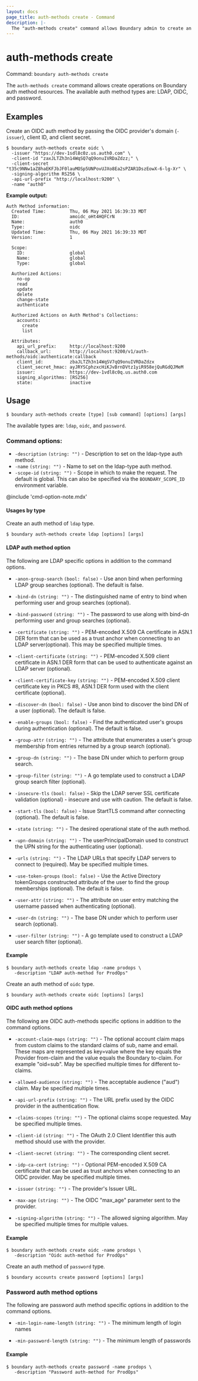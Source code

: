 ```yaml
---
layout: docs
page_title: auth-methods create - Command
description: |-
  The "auth-methods create" command allows Boundary admin to create an auth method.
---
```


# auth-methods create

Command: `boundary auth-methods create`

The `auth-methods create` command allows create operations on Boundary auth
method resources. The available auth method types are: LDAP, OIDC, and password.

## Examples

Create an OIDC auth method by passing the OIDC provider's domain (`-issuer`),
client ID, and client secret.

```shell-session
$ boundary auth-methods create oidc \
  -issuer "https://dev-1sdl8c0z.us.auth0.com" \
  -client-id "zaxJLTZh3n14WqSQ7qQ9onuIVRDaZdzz;" \
  -client-secret "t35c9NNw1aZ8haEKFJbJF0lauMOSp5UNPovUJXo8Ea2sPZAR1DszEowX-6-lg-Xr" \
  -signing-algorithm RS256 \
  -api-url-prefix "http://localhost:9200" \
  -name "auth0"
```

**Example output:**

<CodeBlockConfig hideClipboard>

```plaintext
Auth Method information:
  Created Time:         Thu, 06 May 2021 16:39:33 MDT
  ID:                   amoidc_oHt4HQFCrN
  Name:                 auth0
  Type:                 oidc
  Updated Time:         Thu, 06 May 2021 16:39:33 MDT
  Version:              1

  Scope:
    ID:                 global
    Name:               global
    Type:               global

  Authorized Actions:
    no-op
    read
    update
    delete
    change-state
    authenticate

  Authorized Actions on Auth Method's Collections:
    accounts:
      create
      list

  Attributes:
    api_url_prefix:     http://localhost:9200
    callback_url:       http://localhost:9200/v1/auth-methods/oidc:authenticate:callback
    client_id:          zbaJLTZh3n14WqSV7qQ9onuIVRDaZdzx
    client_secret_hmac: ayJRYSCphzxcHiKJvBrnDVtz1yiR958ejQuRGdQJMeM
    issuer:             https://dev-1vdl8c0q.us.auth0.com
    signing_algorithms: [RS256]
    state:              inactive
```

</CodeBlockConfig>


## Usage

<CodeBlockConfig hideClipboard>

```shell-session
$ boundary auth-methods create [type] [sub command] [options] [args]
```

</CodeBlockConfig>

The available types are: `ldap`, `oidc`, and `password`.

### Command options:

- `-description` `(string: "")` - Description to set on the ldap-type auth
  method.
- `-name` `(string: "")` - Name to set on the ldap-type auth method.
- `-scope-id` `(string: "")` - Scope in which to make the request. The default
   is global. This can also be specified via the `BOUNDARY_SCOPE_ID`
   environment variable.

@include 'cmd-option-note.mdx'

#### Usages by type

<Tabs>
<Tab heading="ldap">

Create an auth method of `ldap` type.

<CodeBlockConfig hideClipboard>

```shell-session
$ boundary auth-methods create ldap [options] [args]
```

</CodeBlockConfig>


#### LDAP auth method option

The following are LDAP specific options in addition to the command
options.

- `-anon-group-search` `(bool: false)` - Use anon bind when performing LDAP
   group searches (optional). The default is false.

- `-bind-dn` `(string: "")` - The distinguished name of entry to bind when
   performing user and group searches (optional). 

- `-bind-password` `(string: "")` - The password to use along with bind-dn
  performing user and group searches (optional). 

- `-certificate` `(string: "")` - PEM-encoded X.509 CA certificate in ASN.1 DER
   form that can be used as a trust anchor when connecting to an LDAP
   server(optional). This may be specified multiple times. 

- `-client-certificate` `(string: "")` - PEM-encoded X.509 client certificate in
   ASN.1 DER form that can be used to authenticate against an LDAP server
   (optional).

- `-client-certificate-key` `(string: "")` - PEM-encoded X.509 client
   certificate key in PKCS #8, ASN.1 DER form used with the client certificate
   (optional).

- `-discover-dn` `(bool: false)` - Use anon bind to discover the bind DN of a
   user (optional). The default is false.

- `-enable-groups` `(bool: false)` - Find the authenticated user's groups during
   authentication (optional). The default is false.

- `-group-attr` `(string: "")` - The attribute that enumerates a user's group
   membership from entries returned by a group search (optional).

- `-group-dn` `(string: "")` - The base DN under which to perform group search.

- `-group-filter` `(string: "")` - A go template used to construct a LDAP group
   search filter (optional).

- `-insecure-tls` `(bool: false)` - Skip the LDAP server SSL certificate
   validation (optional) - insecure and use with caution. The default is false.

- `-start-tls` `(bool: false)` - Issue StartTLS command after connecting
   (optional). The default is false.

- `-state` `(string: "")` - The desired operational state of the auth method.

- `-upn-domain` `(string: "")` - The userPrincipalDomain used to construct the
   UPN string for the authenticating user (optional).

- `-urls` `(string: "")` - The LDAP URLs that specify LDAP servers to connect to
   (required). May be specified multiple times.

- `-use-token-groups` `(bool: false)` - Use the Active Directory tokenGroups
   constructed attribute of the user to find the group memberships (optional).
   The default is false.

- `-user-attr` `(string: "")` - The attribute on user entry matching the
   username passed when authenticating (optional).

- `-user-dn` `(string: "")` - The base DN under which to perform user search
(optional).

- `-user-filter` `(string: "")` - A go template used to construct a LDAP user
search filter (optional).

#### Example

```shell-session
$ boundary auth-methods create ldap -name prodops \
   -description "LDAP auth-method for ProdOps"
```

</Tab>
<Tab heading="oidc">

Create an auth method of `oidc` type.

<CodeBlockConfig hideClipboard>

```shell-session
$ boundary auth-methods create oidc [options] [args]
```

</CodeBlockConfig>

#### OIDC auth method options

The following are OIDC auth-methods specific options in addition to the command
options.

- `-account-claim-maps` `(string: "")` - The optional account claim maps from
   custom claims to the standard claims of sub, name and email. These maps are
   represented as key=value where the key equals the Provider from-claim and the
   value equals the Boundary to-claim. For example "oid=sub". May be specified
   multiple times for different to-claims.

- `-allowed-audience` `(string: "")` - The acceptable audience ("aud") claim.
  May be specified multiple times.

- `-api-url-prefix` `(string: "")` - The URL prefix used by the OIDC provider in
  the authentication flow.

- `-claims-scopes` `(tring: "")` - The optional claims scope requested. May be
  specified multiple times. 

- `-client-id` `(string: "")` - The OAuth 2.0 Client Identifier this auth method
   should use with the provider.

- `-client-secret` `(string: "")` - The corresponding client secret.

- `-idp-ca-cert` `(string: "")` - Optional PEM-encoded X.509 CA certificate that
   can be used as trust anchors when connecting to an OIDC provider. May be
   specified multiple times.

- `-issuer` `(string: "")` - The provider's Issuer URL.

- `-max-age` `(string: "")` - The OIDC "max_age" parameter sent to the provider.

- `-signing-algorithm` `(string: "")` - The allowed signing algorithm. May be
   specified multiple times for multiple values.

#### Example

```shell-session
$ boundary auth-methods create oidc -name prodops \
   -description "Oidc auth-method for ProdOps"
```

</Tab>
<Tab heading="password">

Create an auth method of `password` type.

<CodeBlockConfig hideClipboard>

```shell-session
$ boundary accounts create password [options] [args]
```

</CodeBlockConfig>

### Password auth method options

The following are password auth method specific options in addition to the
command options.

- `-min-login-name-length` `(string: "")` - The minimum length of login names

- `-min-password-length` `(string: "")` - The minimum length of passwords

#### Example

```shell-session
$ boundary auth-methods create password -name prodops \
   -description "Password auth-method for ProdOps"
```

</Tab>
</Tabs>
